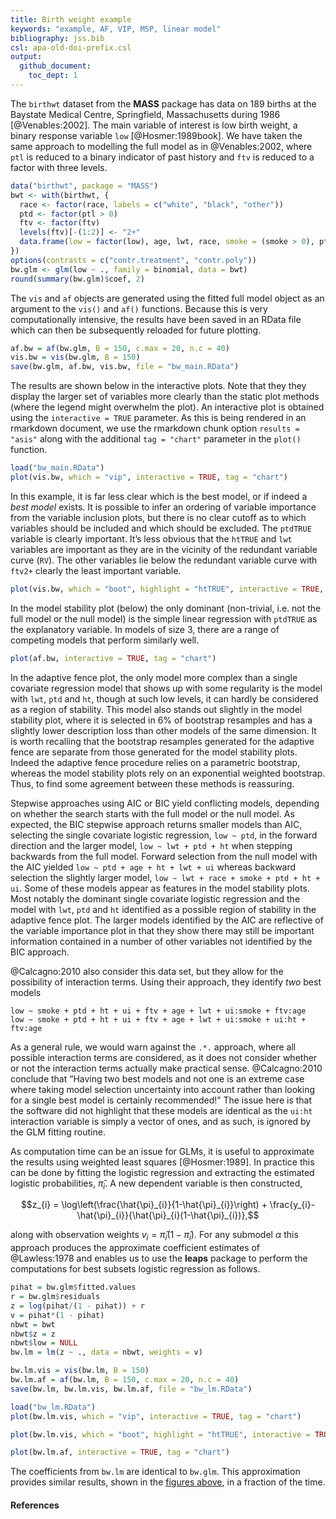 ```yaml
---
title: Birth weight example
keywords: "example, AF, VIP, MSP, linear model"
bibliography: jss.bib
csl: apa-old-doi-prefix.csl
output: 
  github_document:
    toc_dept: 1
---
```


The `birthwt` dataset from the **MASS** package has data on 189 births at the Baystate Medical Centre, Springfield, Massachusetts during 1986 [@Venables:2002].  The main variable of  interest is low birth weight, a binary response variable `low` [@Hosmer:1989book].  We have taken the same approach to modelling the full model as in @Venables:2002, where `ptl` is reduced to a binary indicator of past history and `ftv` is reduced to a factor with three levels.

```r
data("birthwt", package = "MASS")
bwt <- with(birthwt, {
  race <- factor(race, labels = c("white", "black", "other"))
  ptd <- factor(ptl > 0)
  ftv <- factor(ftv)
  levels(ftv)[-(1:2)] <- "2+"
  data.frame(low = factor(low), age, lwt, race, smoke = (smoke > 0), ptd, ht = (ht > 0), ui = (ui > 0), ftv)
})
options(contrasts = c("contr.treatment", "contr.poly"))
bw.glm <- glm(low ~ ., family = binomial, data = bwt)
round(summary(bw.glm)$coef, 2)
```


<!-- <div id="fig:birthwt"> -->
<!-- <img src="images/bwvis.png"> -->
<!-- <img src="images/bwboot.png"> -->
<!-- <img src="images/bwaf.png"> -->

<!-- </div> -->
<!-- _Figure: birth weight example._ -->

The `vis` and `af` objects are generated using the fitted full model object as an argument to the `vis()` and `af()` functions.  Because this is very computationally intensive, the results have been saved in an RData file which can then be subsequently reloaded for future plotting.

```r
af.bw = af(bw.glm, B = 150, c.max = 20, n.c = 40)
vis.bw = vis(bw.glm, B = 150)
save(bw.glm, af.bw, vis.bw, file = "bw_main.RData")
```

The results are shown below in the interactive plots.  Note that they they display the larger set of variables more clearly than the static plot methods (where the legend might overwhelm the plot).  An interactive plot is obtained using the `interactive = TRUE` parameter. As this is being rendered in an rmarkdown document, we use the rmarkdown chunk option `results = "asis"` along with the additional `tag = "chart"` parameter in the `plot()` function.  

```r
load("bw_main.RData")
plot(vis.bw, which = "vip", interactive = TRUE, tag = "chart")
```

In this example, it is far less clear which is the best model, or if indeed a _best model_ exists.  It is possible to infer an ordering of variable importance from the variable inclusion plots, but there is no clear cutoff as to which variables should be included and which should be excluded. The `ptdTRUE` variable is clearly important.  It's less obvious that the `htTRUE` and `lwt` variables are important as they are in the vicinity of the redundant variable curve (`RV`). The other variables lie below the  redundant variable curve with `ftv2+` clearly the least important variable.  

```r
plot(vis.bw, which = "boot", highlight = "htTRUE", interactive = TRUE, tag = "chart", seed = 1)
```

In the model stability plot (below) the only dominant (non-trivial, i.e. not the full model or the null model) is the simple linear regression with `ptdTRUE` as the explanatory variable. In models of size 3, there are a range of competing models that perform similarly well. 

```r
plot(af.bw, interactive = TRUE, tag = "chart")
```

In the adaptive fence plot, the only model more complex than a single covariate regression model that shows up with some regularity is the model with `lwt`, `ptd` and `ht`, though at such low levels, it can hardly be considered as a region of stability.  This model also stands out slightly in the model stability plot, where it is selected in 6% of bootstrap resamples and has a slightly lower description loss than other models of the same dimension.  It is worth recalling that the bootstrap resamples generated for the adaptive fence are separate from those generated for the model stability plots.  Indeed the adaptive fence procedure relies on a parametric bootstrap, whereas the model stability plots rely on an exponential weighted bootstrap.  Thus, to find some agreement between these methods is reassuring.

Stepwise approaches using AIC or BIC yield conflicting models, depending on whether the search starts with the full model or the null model.  As expected, the BIC stepwise approach returns smaller models than AIC, selecting the single covariate logistic regression, `low ~ ptd`, in the forward direction and the larger model, `low ~ lwt + ptd + ht` when stepping backwards from the full model.  Forward selection from the null model with the AIC yielded `low ~ ptd + age + ht + lwt + ui` whereas backward selection the slightly larger model, `low ~ lwt + race + smoke + ptd + ht + ui`.   Some of these models appear as features in the model stability plots.  Most notably the dominant single covariate logistic regression and the model with `lwt`, `ptd` and `ht` identified as a possible region of stability in the adaptive fence plot.  The larger models identified by the AIC are reflective of the variable importance plot in that they show there may still be important information contained in a number of other variables not identified by the BIC approach.

@Calcagno:2010 also consider this data set, but they allow for the possibility of interaction terms.  Using their approach, they identify _two_ best models

```
low ~ smoke + ptd + ht + ui + ftv + age + lwt + ui:smoke + ftv:age
low ~ smoke + ptd + ht + ui + ftv + age + lwt + ui:smoke + ui:ht + ftv:age
```

As a general rule, we would warn against the `.*.` approach, where all possible interaction terms are considered, as it does not consider whether or not the interaction terms actually make practical sense.  @Calcagno:2010 conclude that "Having two best models and not one is an extreme case where taking model selection uncertainty into account rather than looking for a single best model is certainly recommended!"  The issue here is that the software did not highlight that these models are  identical as the `ui:ht` interaction variable is simply a vector of ones, and as such, is ignored by the GLM fitting routine.

As computation time can be an issue for GLMs, it is useful to approximate the results using weighted least squares [@Hosmer:1989].  In practice this can be done by fitting the logistic regression and extracting the estimated logistic probabilities, $\hat{\pi}_{i}$.  A new dependent variable is then constructed,

$$z_{i} = \log\left(\frac{\hat{\pi}_{i}}{1-\hat{\pi}_{i}}\right)  + \frac{y_{i}-\hat{\pi}_{i}}{\hat{\pi}_{i}(1-\hat{\pi}_{i})},$$ 

along with observation weights $v_{i}=\hat{\pi}_{i}(1-\hat{\pi}_{i})$. For any submodel $\alpha$ this approach produces the approximate coefficient estimates of @Lawless:1978 and enables us to use the **leaps** package to perform the computations for best subsets logistic regression as follows.

```r
pihat = bw.glm$fitted.values
r = bw.glm$residuals 
z = log(pihat/(1 - pihat)) + r
v = pihat*(1 - pihat)
nbwt = bwt
nbwt$z = z
nbwt$low = NULL
bw.lm = lm(z ~ ., data = nbwt, weights = v)
```

```r
bw.lm.vis = vis(bw.lm, B = 150)
bw.lm.af = af(bw.lm, B = 150, c.max = 20, n.c = 40)
save(bw.lm, bw.lm.vis, bw.lm.af, file = "bw_lm.RData")
```

```r
load("bw_lm.RData")
plot(bw.lm.vis, which = "vip", interactive = TRUE, tag = "chart")
```

```r
plot(bw.lm.vis, which = "boot", highlight = "htTRUE", interactive = TRUE, tag = "chart")
```

```r
plot(bw.lm.af, interactive = TRUE, tag = "chart")
```

The coefficients from `bw.lm`  are identical to `bw.glm`.  This approximation provides similar results, shown in the [figures above](#fig:bwtapprox), in a fraction of the time.

<!-- <div id="fig:bwtapprox"> -->
<!-- <img src="images/approxvip.png"> -->
<!-- <img src="images/approxboot.png"> -->
<!-- <img src="images/approxaf.png"> -->

<!-- </div> -->
<!-- _Figure: birth weight example with linear model approximation._ -->

#### References
